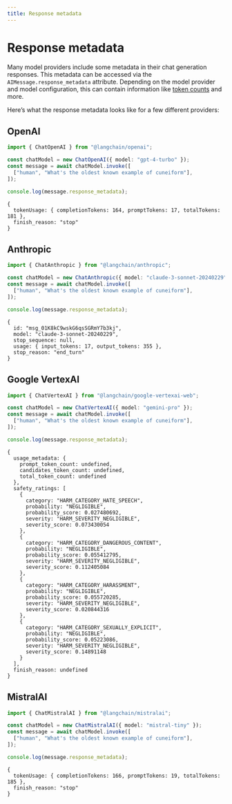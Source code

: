 ```yaml
---
title: Response metadata
---
```


# Response metadata

Many model providers include some metadata in their chat generation
responses. This metadata can be accessed via the
`AIMessage.response_metadata` attribute. Depending on the model provider
and model configuration, this can contain information like [token
counts](../../../../../docs/modules/model_io/chat/token_usage_tracking/)
and more.

Here’s what the response metadata looks like for a few different
providers:

## OpenAI

```typescript
import { ChatOpenAI } from "@langchain/openai";

const chatModel = new ChatOpenAI({ model: "gpt-4-turbo" });
const message = await chatModel.invoke([
  ["human", "What's the oldest known example of cuneiform"],
]);

console.log(message.response_metadata);
```

```text
{
  tokenUsage: { completionTokens: 164, promptTokens: 17, totalTokens: 181 },
  finish_reason: "stop"
}
```

## Anthropic

```typescript
import { ChatAnthropic } from "@langchain/anthropic";

const chatModel = new ChatAnthropic({ model: "claude-3-sonnet-20240229" });
const message = await chatModel.invoke([
  ["human", "What's the oldest known example of cuneiform"],
]);

console.log(message.response_metadata);
```

```text
{
  id: "msg_01K8kC9wskG6qsSGRmY7b3kj",
  model: "claude-3-sonnet-20240229",
  stop_sequence: null,
  usage: { input_tokens: 17, output_tokens: 355 },
  stop_reason: "end_turn"
}
```

## Google VertexAI

```typescript
import { ChatVertexAI } from "@langchain/google-vertexai-web";

const chatModel = new ChatVertexAI({ model: "gemini-pro" });
const message = await chatModel.invoke([
  ["human", "What's the oldest known example of cuneiform"],
]);

console.log(message.response_metadata);
```

```text
{
  usage_metadata: {
    prompt_token_count: undefined,
    candidates_token_count: undefined,
    total_token_count: undefined
  },
  safety_ratings: [
    {
      category: "HARM_CATEGORY_HATE_SPEECH",
      probability: "NEGLIGIBLE",
      probability_score: 0.027480692,
      severity: "HARM_SEVERITY_NEGLIGIBLE",
      severity_score: 0.073430054
    },
    {
      category: "HARM_CATEGORY_DANGEROUS_CONTENT",
      probability: "NEGLIGIBLE",
      probability_score: 0.055412795,
      severity: "HARM_SEVERITY_NEGLIGIBLE",
      severity_score: 0.112405084
    },
    {
      category: "HARM_CATEGORY_HARASSMENT",
      probability: "NEGLIGIBLE",
      probability_score: 0.055720285,
      severity: "HARM_SEVERITY_NEGLIGIBLE",
      severity_score: 0.020844316
    },
    {
      category: "HARM_CATEGORY_SEXUALLY_EXPLICIT",
      probability: "NEGLIGIBLE",
      probability_score: 0.05223086,
      severity: "HARM_SEVERITY_NEGLIGIBLE",
      severity_score: 0.14891148
    }
  ],
  finish_reason: undefined
}
```

## MistralAI

```typescript
import { ChatMistralAI } from "@langchain/mistralai";

const chatModel = new ChatMistralAI({ model: "mistral-tiny" });
const message = await chatModel.invoke([
  ["human", "What's the oldest known example of cuneiform"],
]);

console.log(message.response_metadata);
```

```text
{
  tokenUsage: { completionTokens: 166, promptTokens: 19, totalTokens: 185 },
  finish_reason: "stop"
}
```
